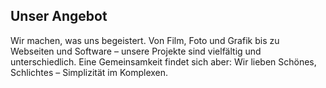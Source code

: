 
## Unser Angebot

Wir machen, was uns begeistert. Von Film, Foto und Grafik bis zu Webseiten und
Software – unsere Projekte sind vielfältig und unterschiedlich. Eine
Gemeinsamkeit findet sich aber: Wir lieben Schönes, Schlichtes – Simplizität im
Komplexen.
